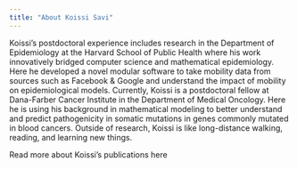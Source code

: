 ```yaml
---
title: "About Koissi Savi"
---
```


Koissi's postdoctoral experience includes research in the Department of Epidemiology at the Harvard School of Public Health where his work innovatively bridged computer science and mathematical epidemiology. Here he developed a novel modular software to take mobility data from sources such as Facebook & Google and understand the impact of mobility on epidemiological models. Currently, Koissi is a postdoctoral fellow at Dana-Farber Cancer Institute in the Department of Medical Oncology. Here he is using his background in mathematical modeling to better understand and predict pathogenicity in somatic mutations in genes commonly mutated in blood cancers.
Outside of research, Koissi is like long-distance walking, reading, and learning new things.

Read more about Koissi's publications here 